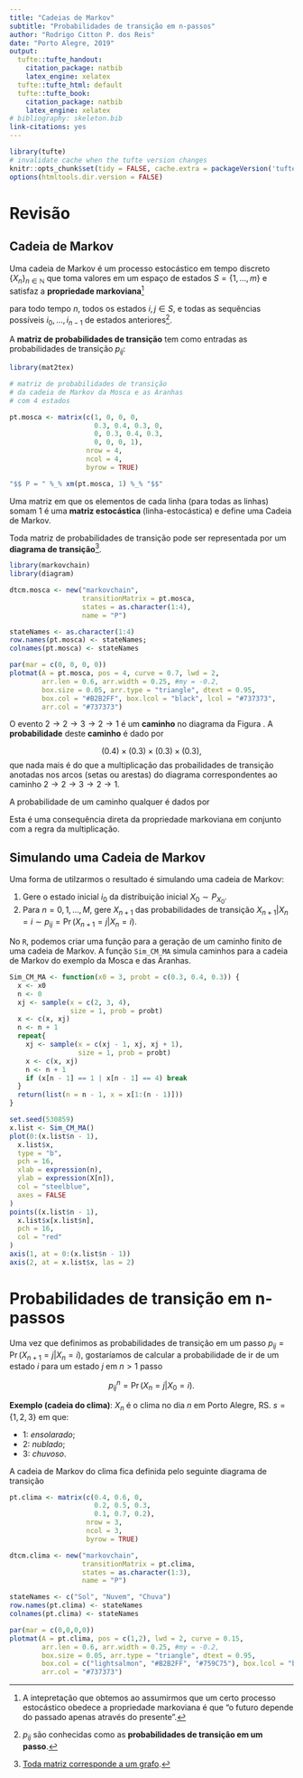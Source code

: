 ```yaml
---
title: "Cadeias de Markov"
subtitle: "Probabilidades de transição em n-passos"
author: "Rodrigo Citton P. dos Reis"
date: "Porto Alegre, 2019"
output:
  tufte::tufte_handout:
    citation_package: natbib
    latex_engine: xelatex
  tufte::tufte_html: default
  tufte::tufte_book:
    citation_package: natbib
    latex_engine: xelatex
# bibliography: skeleton.bib
link-citations: yes
---
```


```r
library(tufte)
# invalidate cache when the tufte version changes
knitr::opts_chunk$set(tidy = FALSE, cache.extra = packageVersion('tufte'))
options(htmltools.dir.version = FALSE)
```

# Revisão

## Cadeia de Markov

Uma cadeia de Markov é um processo estocástico em tempo discreto $\{X_n\}_{n\in\mathbb{N}}$ que toma valores em um espaço de estados $S = \{1, \ldots, m\}$ e satisfaz a __propriedade markoviana__^[A intepretação que obtemos ao assumirmos que um certo processo estocástico obedece a propriedade markoviana é que "o futuro depende do passado apenas através do presente".]

\begin{align}
\Pr(X_{n+1} = j | X_n = i, X_{n-1} = i_{n-1}, \ldots, X_0 = i_0) &=  \Pr(X_{n+1} = j | X_n = i)\nonumber\\
&= p_{ij},\nonumber
\end{align}

\noindent para todo tempo $n$, todos os estados $i,j \in S$, e todas as sequências possíveis $i_0,\ldots, i_{n-1}$ de estados anteriores^[$p_{ij}$ são conhecidas como as __probabilidades de transição em um passo__.].

A __matriz de probabilidades de transição__ tem como entradas as probabilidades de transição $p_{ij}$:

```r
library(mat2tex)

# matriz de probabilidades de transição
# da cadeia de Markov da Mosca e as Aranhas
# com 4 estados

pt.mosca <- matrix(c(1, 0, 0, 0,
                     0.3, 0.4, 0.3, 0,
                     0, 0.3, 0.4, 0.3,
                     0, 0, 0, 1),
                   nrow = 4,
                   ncol = 4,
                   byrow = TRUE)
```

```r
"$$ P = " %_% xm(pt.mosca, 1) %_% "$$"
```

Uma matriz em que os elementos de cada linha (para todas as linhas) somam 1 é uma __matriz estocástica__ (linha-estocástica) e define uma Cadeia de Markov.

Toda matriz de probabilidades de transição pode ser representada por um __diagrama de transição__^[[Toda matriz corresponde a um grafo](https://www.math3ma.com/blog/matrices-probability-graphs?utm_medium=email&utm_source=topic+optin&utm_campaign=awareness&utm_content=20190320+data+nl&mkt_tok=eyJpIjoiWXpjMU5qRmlOV0ZsWmpGaiIsInQiOiJvZ2VkUVROVWcrbnVMVTZtRkg5ekhcL0dralBCc1BPVlhmVkw5eitqWGtMY2lwSGtaSW0yckhSTjJ6aDQxQzltanpEOGp1VGNKbTgyYmFGSytoNm9yWHRNc2xWZjAxZjZqbVRwVGt4ck5IQVJZVVRsMWt0VWFWOVwvOVd6Nk1xTFlvIn0%3D).].

```r
library(markovchain)
library(diagram)

dtcm.mosca <- new("markovchain",
                  transitionMatrix = pt.mosca,
                  states = as.character(1:4),
                  name = "P")

stateNames <- as.character(1:4)
row.names(pt.mosca) <- stateNames;
colnames(pt.mosca) <- stateNames

par(mar = c(0, 0, 0, 0))
plotmat(A = pt.mosca, pos = 4, curve = 0.7, lwd = 2,
        arr.len = 0.6, arr.width = 0.25, #my = -0.2,
        box.size = 0.05, arr.type = "triangle", dtext = 0.95,
        box.col = "#B2B2FF", box.lcol = "black", lcol = "#737373",
        arr.col = "#737373")
```

O evento $2\longrightarrow 2\longrightarrow 3\longrightarrow 2\longrightarrow 1$ é um __caminho__ no diagrama da Figura \ref{fig:dma}. A __probabilidade__ deste __caminho__  é dado por

$$
(0.4) \times (0.3) \times (0.3) \times (0.3),
$$
\noindent que nada mais é do que a multiplicação das probailidades de transição anotadas nos arcos (setas ou arestas) do diagrama correspondentes ao caminho  $2\longrightarrow 2\longrightarrow 3\longrightarrow 2\longrightarrow 1$.

A probabilidade de um caminho qualquer é dados por

\begin{equation}
\label{eq:prob-caminho}
\Pr(X_0 = i_0, X_1 = i_1, \ldots, X_n = i_n) = \Pr(X_0 = i_0) p_{i_0i_1}p_{i_1i_2} \cdots p_{i_{n-1}i_n}.
\end{equation}

\noindent Esta é uma consequência direta da propriedade markoviana em conjunto com a regra da multiplicação.

## Simulando uma Cadeia de Markov

Uma forma de utilzarmos o resultado \eqref{eq:prob-caminho} é simulando uma cadeia de Markov:

1. Gere o estado inicial $i_0$ da distribuição inicial $X_0\sim P_{X_0}$.
2. Para $n = 0, 1, \ldots, M$, gere $X_{n+1}$ das probabilidades de transição $X_{n+1}| X_{n} = i\sim p_{ij} = \Pr(X_{n+1} = j| X_{n} = i)$.

No `R`, podemos criar uma função para a geração de um caminho finito de uma cadeia de Markov. A função `Sim_CM_MA` simula caminhos para a cadeia de Markov do exemplo da Mosca e das Aranhas.

```r
Sim_CM_MA <- function(x0 = 3, probt = c(0.3, 0.4, 0.3)) {
  x <- x0
  n <- 0
  xj <- sample(x = c(2, 3, 4),
               size = 1, prob = probt)
  x <- c(x, xj)
  n <- n + 1
  repeat{
    xj <- sample(x = c(xj - 1, xj, xj + 1),
                 size = 1, prob = probt)
    x <- c(x, xj)
    n <- n + 1
    if (x[n - 1] == 1 | x[n - 1] == 4) break
  }
  return(list(n = n - 1, x = x[1:(n - 1)]))
}
```

```r

set.seed(530859)
x.list <- Sim_CM_MA()
plot(0:(x.list$n - 1),
  x.list$x,
  type = "b",
  pch = 16,
  xlab = expression(n),
  ylab = expression(X[n]),
  col = "steelblue",
  axes = FALSE
)
points((x.list$n - 1),
  x.list$x[x.list$n],
  pch = 16,
  col = "red"
)
axis(1, at = 0:(x.list$n - 1))
axis(2, at = x.list$x, las = 2)
```

# Probabilidades de transição em n-passos

Uma vez que definimos as probabilidades de transição em um passo $p_{ij} = \Pr(X_{n+1} = j| X_n = i)$, gostaríamos de calcular a probabilidade de ir de um estado $i$ para um estado $j$ em $n > 1$ passo

$$
p_{ij}^n = \Pr(X_n = j|X_0 = i).
$$

__Exemplo (cadeia do clima)__: $X_n$ é o clima no dia $n$ em Porto Alegre, RS. $s = \{1, 2, 3\}$ em que:

* 1: _ensolarado_;
* 2: _nublado_;
* 3: _chuvoso_.

A cadeia de Markov do clima fica definida pelo seguinte diagrama de transição

```r

pt.clima <- matrix(c(0.4, 0.6, 0,
                     0.2, 0.5, 0.3,
                     0.1, 0.7, 0.2),
                   nrow = 3,
                   ncol = 3,
                   byrow = TRUE)

dtcm.clima <- new("markovchain",
                  transitionMatrix = pt.clima,
                  states = as.character(1:3),
                  name = "P")

stateNames <- c("Sol", "Nuvem", "Chuva")
row.names(pt.clima) <- stateNames
colnames(pt.clima) <- stateNames

par(mar = c(0,0,0,0))
plotmat(A = pt.clima, pos = c(1,2), lwd = 2, curve = 0.15,
        arr.len = 0.6, arr.width = 0.25, #my = -0.2,
        box.size = 0.05, arr.type = "triangle", dtext = 0.95,
        box.col = c("lightsalmon", "#B2B2FF", "#759C75"), box.lcol = "black", lcol = "#737373",
        arr.col = "#737373")
```


<!-- # Introduction -->

<!-- The Tufte handout style is a style that Edward Tufte uses in his books and handouts. Tufte's style is known for its extensive use of sidenotes, tight integration of graphics with text, and well-set typography. This style has been implemented in LaTeX and HTML/CSS^[See Github repositories [tufte-latex](https://github.com/tufte-latex/tufte-latex) and [tufte-css](https://github.com/edwardtufte/tufte-css)], respectively. We have ported both implementations into the [**tufte** package](https://github.com/rstudio/tufte). If you want LaTeX/PDF output, you may use the `tufte_handout` format for handouts, and `tufte_book` for books. For HTML output, use `tufte_html`. These formats can be either specified in the YAML metadata at the beginning of an R Markdown document (see an example below), or passed to the `rmarkdown::render()` function. See @R-rmarkdown for more information about **rmarkdown**. -->

<!-- ```yaml -->
<!-- --- -->
<!-- title: "An Example Using the Tufte Style" -->
<!-- author: "John Smith" -->
<!-- output: -->
<!--   tufte::tufte_handout: default -->
<!--   tufte::tufte_html: default -->
<!-- --- -->
<!-- ``` -->

<!-- There are two goals of this package: -->

<!-- 1. To produce both PDF and HTML output with similar styles from the same R Markdown document; -->
<!-- 1. To provide simple syntax to write elements of the Tufte style such as side notes and margin figures, e.g. when you want a margin figure, all you need to do is the chunk option `fig.margin = TRUE`, and we will take care of the details for you, so you never need to think about `\begin{marginfigure} \end{marginfigure}` or `<span class="marginfigure"> </span>`; the LaTeX and HTML code under the hood may be complicated, but you never need to learn or write such code. -->

<!-- If you have any feature requests or find bugs in **tufte**, please do not hesitate to file them to https://github.com/rstudio/tufte/issues. For general questions, you may ask them on StackOverflow: http://stackoverflow.com/tags/rmarkdown. -->

<!-- # Headings -->

<!-- This style provides first and second-level headings (that is, `#` and `##`), demonstrated in the next section. You may get unexpected output if you try to use `###` and smaller headings. -->

<!-- `r newthought('In his later books')`^[[Beautiful Evidence](http://www.edwardtufte.com/tufte/books_be)], Tufte starts each section with a bit of vertical space, a non-indented paragraph, and sets the first few words of the sentence in small caps. To accomplish this using this style, call the `newthought()` function in **tufte** in an _inline R expression_ `` `r ` `` as demonstrated at the beginning of this paragraph.^[Note you should not assume **tufte** has been attached to your R session. You should either `library(tufte)` in your R Markdown document before you call `newthought()`, or use `tufte::newthought()`.] -->

<!-- # Figures -->

<!-- ## Margin Figures -->

<!-- Images and graphics play an integral role in Tufte's work. To place figures in the margin you can use the **knitr** chunk option `fig.margin = TRUE`. For example: -->

<!-- ```{r fig-margin, fig.margin = TRUE, fig.cap = "MPG vs horsepower, colored by transmission.", fig.width=3.5, fig.height=3.5, cache=TRUE, message=FALSE} -->
<!-- library(ggplot2) -->
<!-- mtcars2 <- mtcars -->
<!-- mtcars2$am <- factor( -->
<!--   mtcars$am, labels = c('automatic', 'manual') -->
<!-- ) -->
<!-- ggplot(mtcars2, aes(hp, mpg, color = am)) + -->
<!--   geom_point() + geom_smooth() + -->
<!--   theme(legend.position = 'bottom') -->
<!-- ``` -->

<!-- Note the use of the `fig.cap` chunk option to provide a figure caption. You can adjust the proportions of figures using the `fig.width` and `fig.height` chunk options. These are specified in inches, and will be automatically scaled down to fit within the handout margin. -->

<!-- ## Arbitrary Margin Content -->

<!-- In fact, you can include anything in the margin using the **knitr** engine named `marginfigure`. Unlike R code chunks ```` ```{r} ````, you write a chunk starting with ```` ```{marginfigure} ```` instead, then put the content in the chunk. See an example on the right about the first fundamental theorem of calculus. -->

<!-- ```{marginfigure} -->
<!-- We know from _the first fundamental theorem of calculus_ that for $x$ in $[a, b]$: -->
<!-- $$\frac{d}{dx}\left( \int_{a}^{x} f(u)\,du\right)=f(x).$$ -->
<!-- ``` -->

<!-- For the sake of portability between LaTeX and HTML, you should keep the margin content as simple as possible (syntax-wise) in the `marginefigure` blocks. You may use simple Markdown syntax like `**bold**` and `_italic_` text, but please refrain from using footnotes, citations, or block-level elements (e.g. blockquotes and lists) there. -->

<!-- Note: if you set `echo = FALSE` in your global chunk options, you will have to add `echo = TRUE` to the chunk to display a margin figure, for example ```` ```{marginfigure, echo = TRUE} ````. -->

<!-- ## Full Width Figures -->

<!-- You can arrange for figures to span across the entire page by using the chunk option `fig.fullwidth = TRUE`. -->

<!-- ```{r fig-fullwidth, fig.width = 10, fig.height = 2, fig.fullwidth = TRUE, fig.cap = "A full width figure.", warning=FALSE, message=FALSE, cache=TRUE} -->
<!-- ggplot(diamonds, aes(carat, price)) + geom_smooth() + -->
<!--   facet_grid(~ cut) -->
<!-- ``` -->

<!--  Other chunk options related to figures can still be used, such as `fig.width`, `fig.cap`, `out.width`, and so on. For full width figures, usually `fig.width` is large and `fig.height` is small. In the above example, the plot size is $10 \times 2$. -->

<!-- ## Main Column Figures -->

<!-- Besides margin and full width figures, you can of course also include figures constrained to the main column. This is the default type of figures in the LaTeX/HTML output. -->

<!-- ```{r fig-main, fig.cap = "A figure in the main column.", cache=TRUE} -->
<!-- ggplot(diamonds, aes(cut, price)) + geom_boxplot() -->
<!-- ``` -->

<!-- # Sidenotes -->

<!-- One of the most prominent and distinctive features of this style is the extensive use of sidenotes. There is a wide margin to provide ample room for sidenotes and small figures. Any use of a footnote will automatically be converted to a sidenote. ^[This is a sidenote that was entered using a footnote.]  -->

<!-- If you'd like to place ancillary information in the margin without the sidenote mark (the superscript number), you can use the `margin_note()` function from **tufte** in an inline R expression. `r margin_note("This is a margin note.  Notice that there is no number preceding the note.")` This function does not process the text with Pandoc, so Markdown syntax will not work here. If you need to write anything in Markdown syntax, please use the `marginfigure` block described previously. -->

<!-- # References -->

<!-- References can be displayed as margin notes for HTML output. For example, we can cite R here [@R-base]. To enable this feature, you must set `link-citations: yes` in the YAML metadata, and the version of `pandoc-citeproc` should be at least 0.7.2. You can always install your own version of Pandoc from http://pandoc.org/installing.html if the version is not sufficient. To check the version of `pandoc-citeproc` in your system, you may run this in R: -->

<!-- ```{r eval=FALSE} -->
<!-- system2('pandoc-citeproc', '--version') -->
<!-- ``` -->

<!-- If your version of `pandoc-citeproc` is too low, or you did not set `link-citations: yes` in YAML, references in the HTML output will be placed at the end of the output document. -->

<!-- # Tables -->

<!-- You can use the `kable()` function from the **knitr** package to format tables that integrate well with the rest of the Tufte handout style. The table captions are placed in the margin like figures in the HTML output. -->

<!-- ```{r} -->
<!-- knitr::kable( -->
<!--   mtcars[1:6, 1:6], caption = 'A subset of mtcars.' -->
<!-- ) -->
<!-- ``` -->

<!-- # Block Quotes -->

<!-- We know from the Markdown syntax that paragraphs that start with `>` are converted to block quotes. If you want to add a right-aligned footer for the quote, you may use the function `quote_footer()` from **tufte** in an inline R expression. Here is an example: -->

<!-- > "If it weren't for my lawyer, I'd still be in prison. It went a lot faster with two people digging." -->
<!-- > -->
<!-- > `r tufte::quote_footer('--- Joe Martin')` -->

<!-- Without using `quote_footer()`, it looks like this (the second line is just a normal paragraph): -->

<!-- > "Great people talk about ideas, average people talk about things, and small people talk about wine." -->
<!-- > -->
<!-- > --- Fran Lebowitz -->

<!-- # Responsiveness -->

<!-- The HTML page is responsive in the sense that when the page width is smaller than 760px, sidenotes and margin notes will be hidden by default. For sidenotes, you can click their numbers (the superscripts) to toggle their visibility. For margin notes, you may click the circled plus signs to toggle visibility. -->

<!-- # More Examples -->

<!-- The rest of this document consists of a few test cases to make sure everything still works well in slightly more complicated scenarios. First we generate two plots in one figure environment with the chunk option `fig.show = 'hold'`: -->

<!-- ```{r fig-two-together, fig.cap="Two plots in one figure environment.", fig.show='hold', cache=TRUE, message=FALSE} -->
<!-- p <- ggplot(mtcars2, aes(hp, mpg, color = am)) + -->
<!--   geom_point() -->
<!-- p -->
<!-- p + geom_smooth() -->
<!-- ``` -->

<!-- Then two plots in separate figure environments (the code is identical to the previous code chunk, but the chunk option is the default `fig.show = 'asis'` now): -->

<!-- ```{r fig-two-separate, ref.label='fig-two-together', fig.cap=sprintf("Two plots in separate figure environments (the %s plot).", c("first", "second")), cache=TRUE, message=FALSE} -->
<!-- ``` -->

<!-- You may have noticed that the two figures have different captions, and that is because we used a character vector of length 2 for the chunk option `fig.cap` (something like `fig.cap = c('first plot', 'second plot')`). -->

<!-- Next we show multiple plots in margin figures. Similarly, two plots in the same figure environment in the margin: -->

<!-- ```{r fig-margin-together, fig.margin=TRUE, fig.show='hold', fig.cap="Two plots in one figure environment in the margin.", fig.width=3.5, fig.height=2.5, cache=TRUE} -->
<!-- p -->
<!-- p + geom_smooth(method = 'lm') -->
<!-- ``` -->

<!-- Then two plots from the same code chunk placed in different figure environments: -->

<!-- ```{r fig-margin-separate, fig.margin=TRUE, fig.cap=sprintf("Two plots in separate figure environments in the margin (the %s plot).", c("first", "second")), fig.width=3.5, fig.height=2.5, cache=TRUE} -->
<!-- knitr::kable(head(iris, 15)) -->
<!-- p -->
<!-- knitr::kable(head(iris, 12)) -->
<!-- p + geom_smooth(method = 'lm') -->
<!-- knitr::kable(head(iris, 5)) -->
<!-- ``` -->

<!-- We blended some tables in the above code chunk only as _placeholders_ to make sure there is enough vertical space among the margin figures, otherwise they will be stacked tightly together. For a practical document, you should not insert too many margin figures consecutively and make the margin crowded.  -->

<!-- You do not have to assign captions to figures. We show three figures with no captions below in the margin, in the main column, and in full width, respectively. -->

<!-- ```{r fig-nocap-margin, fig.margin=TRUE, fig.width=3.5, fig.height=2, cache=TRUE} -->
<!-- # a boxplot of weight vs transmission; this figure -->
<!-- # will be placed in the margin -->
<!-- ggplot(mtcars2, aes(am, wt)) + geom_boxplot() + -->
<!--   coord_flip() -->
<!-- ``` -->
<!-- ```{r fig-nocap-main, cache=TRUE} -->
<!-- # a figure in the main column -->
<!-- p <- ggplot(mtcars, aes(wt, hp)) + geom_point() -->
<!-- p -->
<!-- ``` -->
<!-- ```{r fig-nocap-fullwidth, fig.fullwidth=TRUE, fig.width=10, fig.height=3, cache=TRUE} -->
<!-- # a fullwidth figure -->
<!-- p + geom_smooth(method = 'lm') + facet_grid(~ gear) -->
<!-- ``` -->

<!-- # Some Notes on Tufte CSS -->

<!-- There are a few other things in Tufte CSS that we have not mentioned so far. If you prefer `r sans_serif('sans-serif fonts')`, use the function `sans_serif()` in **tufte**. For epigraphs, you may use a pair of underscores to make the paragraph italic in a block quote, e.g. -->

<!-- > _I can win an argument on any topic, against any opponent. People know this, and steer clear of me at parties. Often, as a sign of their great respect, they don't even invite me._ -->
<!-- > -->
<!-- > `r quote_footer('--- Dave Barry')` -->

<!-- We hope you will enjoy the simplicity of R Markdown and this R package, and we sincerely thank the authors of the Tufte-CSS and Tufte-LaTeX projects for developing the beautiful CSS and LaTeX classes. Our **tufte** package would not have been possible without their heavy lifting. -->

<!-- You can turn on/off some features of the Tufte style in HTML output. The default features enabled are: -->

<!-- ```yaml -->
<!-- output: -->
<!--   tufte::tufte_html: -->
<!--     tufte_features: ["fonts", "background", "italics"] -->
<!-- ``` -->

<!-- If you do not want the page background to be lightyellow, you can remove `background` from `tufte_features`. You can also customize the style of the HTML page via a CSS file. For example, if you do not want the subtitle to be italic, you can define -->

<!-- ```css -->
<!-- h3.subtitle em { -->
<!--   font-style: normal; -->
<!-- } -->
<!-- ``` -->

<!-- in, say, a CSS file `my_style.css` (under the same directory of your Rmd document), and apply it to your HTML output via the `css` option, e.g., -->

<!-- ```yaml -->
<!-- output: -->
<!--   tufte::tufte_html: -->
<!--     tufte_features: ["fonts", "background"] -->
<!--     css: "my_style.css" -->
<!-- ``` -->

<!-- There is also a variant of the Tufte style in HTML/CSS named "[Envisoned CSS](http://nogginfuel.com/envisioned-css/)". This style can be used by specifying the argument `tufte_variant = 'envisioned'` in `tufte_html()`^[The actual Envisioned CSS was not used in the **tufte** package. We only changed the fonts, background color, and text color based on the default Tufte style.], e.g. -->

<!-- ```yaml -->
<!-- output: -->
<!--   tufte::tufte_html: -->
<!--     tufte_variant: "envisioned" -->
<!-- ``` -->

<!-- To see the R Markdown source of this example document, you may follow [this link to Github](https://github.com/rstudio/tufte/raw/master/inst/rmarkdown/templates/tufte_html/skeleton/skeleton.Rmd), use the wizard in RStudio IDE (`File -> New File -> R Markdown -> From Template`), or open the Rmd file in the package: -->

<!-- ```{r eval=FALSE} -->
<!-- file.edit( -->
<!--   tufte:::template_resources( -->
<!--     'tufte_html', '..', 'skeleton', 'skeleton.Rmd' -->
<!--   ) -->
<!-- ) -->
<!-- ``` -->

<!-- This document is also available in [Chinese](http://rstudio.github.io/tufte/cn/), and its `envisioned` style can be found [here](http://rstudio.github.io/tufte/envisioned/). -->

<!-- ```{r bib, include=FALSE} -->
<!-- # create a bib file for the R packages used in this document -->
<!-- knitr::write_bib(c('base', 'rmarkdown'), file = 'skeleton.bib') -->
<!-- ``` -->
